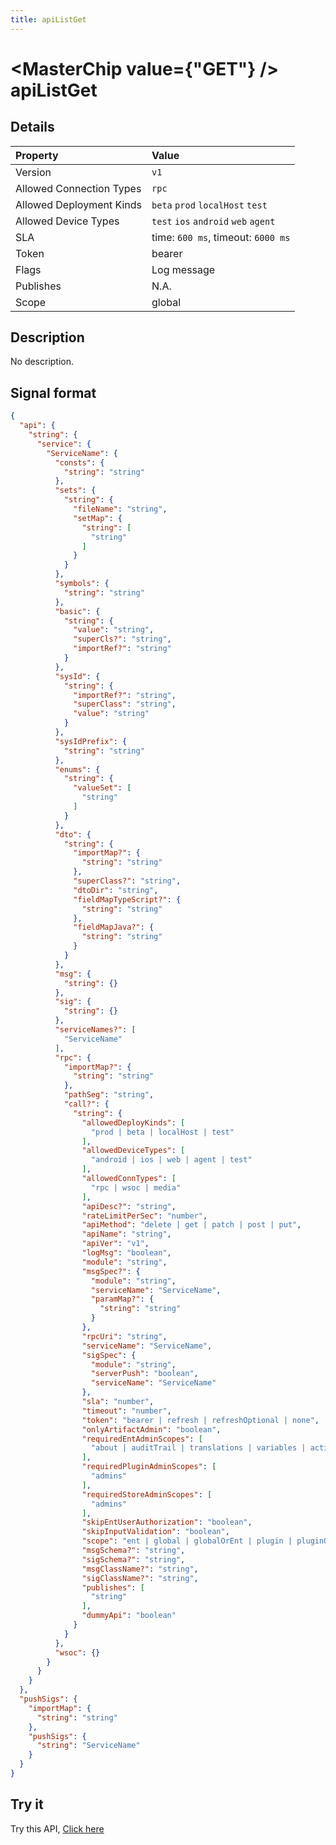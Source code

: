 ```yaml
---
title: apiListGet
---
```



# <MasterChip value={"GET"} /> apiListGet

## Details

| Property | Value | 
| :--- | :--- | 
| Version | `v1` |
| Allowed Connection Types | `rpc`  |
| Allowed Deployment Kinds | `beta` `prod` `localHost` `test`  |
| Allowed Device Types | `test` `ios` `android` `web` `agent`  |
| SLA | time: `600 ms`, timeout: `6000 ms` |
| Token | bearer |
| Flags | Log message |
| Publishes | N.A. |
| Scope | global |


## Description

No description.

## Signal format

```json copy
{
  "api": {
    "string": {
      "service": {
        "ServiceName": {
          "consts": {
            "string": "string"
          },
          "sets": {
            "string": {
              "fileName": "string",
              "setMap": {
                "string": [
                  "string"
                ]
              }
            }
          },
          "symbols": {
            "string": "string"
          },
          "basic": {
            "string": {
              "value": "string",
              "superCls?": "string",
              "importRef?": "string"
            }
          },
          "sysId": {
            "string": {
              "importRef?": "string",
              "superClass": "string",
              "value": "string"
            }
          },
          "sysIdPrefix": {
            "string": "string"
          },
          "enums": {
            "string": {
              "valueSet": [
                "string"
              ]
            }
          },
          "dto": {
            "string": {
              "importMap?": {
                "string": "string"
              },
              "superClass?": "string",
              "dtoDir": "string",
              "fieldMapTypeScript?": {
                "string": "string"
              },
              "fieldMapJava?": {
                "string": "string"
              }
            }
          },
          "msg": {
            "string": {}
          },
          "sig": {
            "string": {}
          },
          "serviceNames?": [
            "ServiceName"
          ],
          "rpc": {
            "importMap?": {
              "string": "string"
            },
            "pathSeg": "string",
            "call?": {
              "string": {
                "allowedDeployKinds": [
                  "prod | beta | localHost | test"
                ],
                "allowedDeviceTypes": [
                  "android | ios | web | agent | test"
                ],
                "allowedConnTypes": [
                  "rpc | wsoc | media"
                ],
                "apiDesc?": "string",
                "rateLimitPerSec": "number",
                "apiMethod": "delete | get | patch | post | put",
                "apiName": "string",
                "apiVer": "v1",
                "logMsg": "boolean",
                "module": "string",
                "msgSpec?": {
                  "module": "string",
                  "serviceName": "ServiceName",
                  "paramMap?": {
                    "string": "string"
                  }
                },
                "rpcUri": "string",
                "serviceName": "ServiceName",
                "sigSpec": {
                  "module": "string",
                  "serverPush": "boolean",
                  "serviceName": "ServiceName"
                },
                "sla": "number",
                "timeout": "number",
                "token": "bearer | refresh | refreshOptional | none",
                "onlyArtifactAdmin": "boolean",
                "requiredEntAdminScopes": [
                  "about | auditTrail | translations | variables | actions | admins | automations | dashboard | dashboardActiveUsage | dashboardIssues | dashboardValidations | dashboardVersionTree | deeplinks | deploy | deployManage | deployPayment | deployPlugins | deployVariables | deployWidget | driveSheets | followers | formEditContentLayout | formEditDetails | formEditFormLayouts | formEditFormulas | formEditPermissions | formEditPrompts | formEditVisibility | formPreview | forms | groups | plugins | prompts | reports | roles | spreadsheets | terminal | users"
                ],
                "requiredPluginAdminScopes": [
                  "admins"
                ],
                "requiredStoreAdminScopes": [
                  "admins"
                ],
                "skipEntUserAuthorization": "boolean",
                "skipInputValidation": "boolean",
                "scope": "ent | global | globalOrEnt | plugin | pluginOrEnt | store | any",
                "msgSchema?": "string",
                "sigSchema?": "string",
                "msgClassName?": "string",
                "sigClassName?": "string",
                "publishes": [
                  "string"
                ],
                "dummyApi": "boolean"
              }
            }
          },
          "wsoc": {}
        }
      }
    }
  },
  "pushSigs": {
    "importMap": {
      "string": "string"
    },
    "pushSigs": {
      "string": "ServiceName"
    }
  }
}
```

## Try it

Try this API, [Click here](https://web.neome.ai/api?path=nucleus_api_apiListGet)

